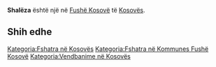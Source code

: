 {{Fshat në 
 | Emri                = Shalëza
 | EmriAlt                = 
 | NAME_SHORT_FORM=      
 | NAME_GENERIC=      
 | NAME_SORT_NAME_RO=      SHALEZA
 | FULL_NAME_RO = Shalëza
 | FULL_NAME_ND_RO=Shaleza
 | SORT_NAME_RG=SHALEZA
 | FULL_NAME_RG=Shalëza
 | FULL_NAME_ND_RG=Shaleza
 | SRP_NAME_SHORT_FORM=      
 | SRP_NAME_GENERIC=      
 | SRP_NAME_SORT_NAME_RO=      
 | SRP_FULL_NAME_RO = 
 | SRP_FULL_NAME_ND_RO=
 | SRP_SORT_NAME_RG=
 | SRP_FULL_NAME_RG=
 | SRP_FULL_NAME_ND_RG=
 | Emri (Rasa dhanore) = 
 | Figura              = 
 | Shteti              = Kosovo
 | Komuna              = Fushë Kosovë
 | Kodi postar         = 
 | Sipërfaqja          = 

 | Popullsia           = 

 | Regj. i popullsisë  = 
 | Dend. e popullsisë  = 
 | Faqja zyrtare       = 
 <!--- Koordinatat ----> 
 | Gjerësia            = 42.620278
 | Gjatësia            = 21.738611
 | Lartësia            = 
}}
'''Shalëza''' është një [[]] në [[Fushë Kosovë]] të [[Kosovës]].

<!-- == Gjeografia == -->
<!-- == Historia == -->
<!-- == Demografia == -->
== Shih edhe ==
{{Komuna Fushë Kosovë}}
{{Kosovo-Administrata-Cung}}

[[Kategoria:Fshatra në Kosovës]]
[[Kategoria:Fshatra në Kommunes Fushë Kosovë]]
[[Kategoria:Vendbanime në Kosovës]]